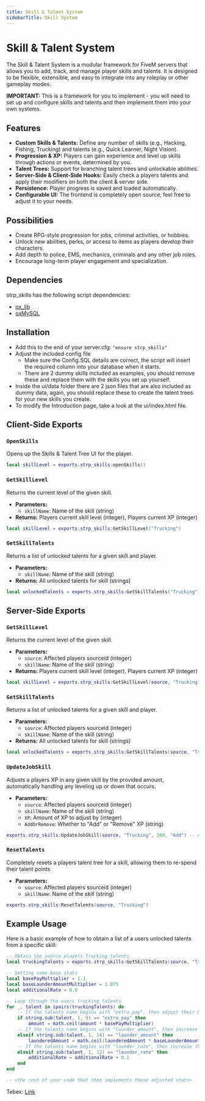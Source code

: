 ```yaml
---
title: Skill & Talent System
sidebarTitle: Skill System
---
```


# Skill & Talent System

The Skill & Talent System is a modular framework for FiveM servers that allows you to add, track, and manage player skills and talents. It is designed to be flexible, extensible, and easy to integrate into any roleplay or other gameplay modes.

**IMPORTANT:** This is a framework for you to implement - you will need to set up and configure skills and talents and then implement them into your own systems.

## Features

- **Custom Skills & Talents:** Define any number of skills (e.g., Hacking, Fishing, Trucking) and talents (e.g., Quick Learner, Night Vision).
- **Progression & XP:** Players can gain experience and level up skills through actions or events, determined by you.
- **Talent Trees:** Support for branching talent trees and unlockable abilities.
- **Server-Side & Client-Side Hooks:** Easily check a players talents and apply their modifiers on both the client & server side.
- **Persistence:** Player progress is saved and loaded automatically.
- **Configurable UI:** The frontend is completely open source, feel free to adjust it to your needs.

## Possibilities

- Create RPG-style progression for jobs, criminal activities, or hobbies.
- Unlock new abilities, perks, or access to items as players develop their characters.
- Add depth to police, EMS, mechanics, criminals and any other job roles.
- Encourage long-term player engagement and specialization.

## Dependencies
strp_skills has the following script dependencies:
- [ox_lib](https://github.com/overextended/ox_lib)
- [oxMySQL](https://github.com/overextended/oxmysql)

## Installation
- Add this to the end of your server.cfg: ``"ensure strp_skills"``
- Adjust the included config file
  - Make sure the Config.SQL details are correct, the script will insert the required column into your database when it starts.
  - There are 2 dummy skills included as examples, you should remove these and replace them with the skills you set up yourself.
- Inside the ui/data folder there are 2 json files that are also included as dummy data, again, you should replace these to create the talent trees for your new skills you create.
- To modify the Introduction page, take a look at the ui/index.html file.

## Client-Side Exports
### `OpenSkills`
Opens up the Skills & Talent Tree UI for the player.

```lua
local skillLevel = exports.strp_skills:openSkills()
```

### `GetSkillLevel`
Returns the current level of the given skill.

- **Parameters:**
  - `skillName`: Name of the skill (string)
- **Returns:** Players current skill level (integer), Players current XP (integer)

```lua
local skillLevel = exports.strp_skills:GetSkillLevel("Trucking")
```

### `GetSkillTalents`
Returns a list of unlocked talents for a given skill and player.

- **Parameters:**
  - `skillName`: Name of the skill (string)
- **Returns:** All unlocked talents for skill (strings)

```lua
local unlockedTalents = exports.strp_skills:GetSkillTalents("Trucking")
```

## Server-Side Exports
### `GetSkillLevel`
Returns the current level of the given skill.

- **Parameters:**
  - `source`: Affected players sourceid (integer)
  - `skillName`: Name of the skill (string)
- **Returns:** Players current skill level (integer), Players current XP (integer)

```lua
local skillLevel = exports.strp_skills:GetSkillLevel(source, "Trucking")
```

### `GetSkillTalents`
Returns a list of unlocked talents for a given skill and player.

- **Parameters:**
  - `source`: Affected players sourceid (integer)
  - `skillName`: Name of the skill (string)
- **Returns:** All unlocked talents for skill (strings)

```lua
local unlockedTalents = exports.strp_skills:GetSkillTalents(source, "Trucking")
```

### `UpdateJobSkill`
Adjusts a players XP in any given skill by the provided amount, automatically handling any leveling up or down that occurs.

- **Parameters:**
  - `source`: Affected players sourceid (integer)
  - `skillName`: Name of the skill (string)
  - `XP`: Amount of XP to adjust by (integer)
  - `AddOrRemove`: Whether to "Add" or "Remove" XP (string)

```lua
exports.strp_skills:UpdateJobSkill(source, "Trucking", 100, "Add") -- Award the player 100xp
```

### `ResetTalents`
Completely resets a players talent tree for a skill, allowing them to re-spend their talent points

- **Parameters:**
  - `source`: Affected players sourceid (integer)
  - `skillName`: Name of the skill (string)

```lua
exports.strp_skills:ResetTalents(source, "Trucking")
```

## Example Usage

Here is a basic example of how to obtain a list of a users unlocked talents from a specific skill:

```lua
-- Obtain the source players Trucking talents
local truckingTalents = exports.strp_skills:GetSkillTalents(source, "Trucking")

-- Setting some base stats
local basePayMultiplier = 1.1
local baseLaunderAmountMultiplier = 1.075
local additionalRate = 0.0

-- Loop through the users trucking talents
for _, talent in ipairs(truckingTalents) do
    -- If the talents name begins with "extra_pay", then adjust their bonus payment
    if string.sub(talent, 1, 9) == "extra_pay" then
        amount = math.ceil(amount * basePayMultiplier)
    -- If the talents name begins with "launder_amount", then increase the amount of money laundered
    elseif string.sub(talent, 1, 14) == "launder_amount" then
        launderedAmount = math.ceil(launderedAmount * baseLaunderAmountMultiplier)
    -- If the talents name begins with "launder_rate", then increase the ratio of laundered money
    elseif string.sub(talent, 1, 12) == "launder_rate" then
        additionalRate = additionalRate + 0.1
    end
end

-- <the rest of your code that then implements these adjusted stats>
```

Tebex: [Link](https://assets.strp.store/)
